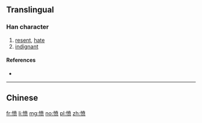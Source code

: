 {{also|憤}}
==Translingual==

===Han character===
{{Han char|rn=61|rad=心|as=09|sn=12|four=|canj=心十廿人 (PJTO)|ids=⿰[[忄]][[贲]]}}

# [[resent]], [[hate]]
# [[indignant]]

====References====
* {{Han ref|kx=0396.071|hdz=42325.140|uh=6124|ud=24868}}

----
==Chinese==
{{zh-see|憤}}

[[fr:愤]]
[[li:愤]]
[[mg:愤]]
[[no:愤]]
[[pl:愤]]
[[zh:愤]]
